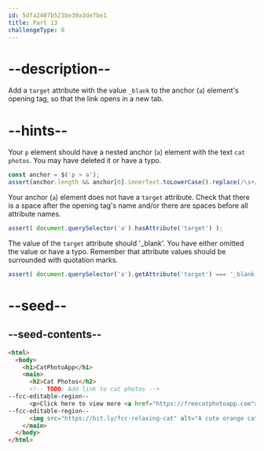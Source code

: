 ```yaml
---
id: 5dfa2407b521be39a3de7be1
title: Part 13
challengeType: 0
---
```


# --description--

Add a `target` attribute with the value `_blank` to the anchor (`a`) element's opening tag, so that the link opens in a new tab.

# --hints--

Your `p` element should have a nested anchor (`a`) element with the text `cat photos`. You may have deleted it or have a typo.

```js
const anchor = $('p > a');
assert(anchor.length && anchor[0].innerText.toLowerCase().replace(/\s+/g, ' ') === 'cat photos');
```

Your anchor (`a`) element does not have a `target` attribute. Check that there is a space after the opening tag's name and/or there are spaces before all attribute names.

```js
assert( document.querySelector('a').hasAttribute('target') );
```

The value of the `target` attribute should '\_blank'. You have either omitted the value or have a typo. Remember that attribute values should be surrounded with quotation marks.

```js
assert( document.querySelector('a').getAttribute('target') === '_blank' );
```

# --seed--

## --seed-contents--

```html
<html>
  <body>
    <h1>CatPhotoApp</h1>
    <main>
      <h2>Cat Photos</h2>
      <!-- TODO: Add link to cat photos -->
--fcc-editable-region--
      <p>Click here to view more <a href="https://freecatphotoapp.com">cat photos</a>.</p>
--fcc-editable-region--
      <img src="https://bit.ly/fcc-relaxing-cat" alt="A cute orange cat lying on its back.">
    </main>
  </body>
</html>
```

